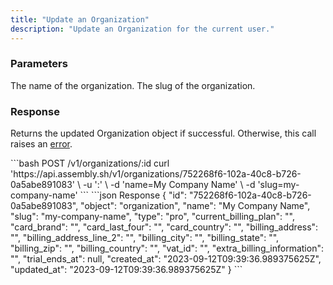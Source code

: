 ```yaml
---
title: "Update an Organization"
description: "Update an Organization for the current user."
---
```


### Parameters

<ResponseField name="name" type="string">
  The name of the organization.
</ResponseField>

<ResponseField name="slug" type="string">
  The slug of the organization.
</ResponseField>

### Response

Returns the updated Organization object if successful. Otherwise, this call raises an [error](../errors).


<RequestExample>
```bash POST /v1/organizations/:id
curl 'https://api.assembly.sh/v1/organizations/752268f6-102a-40c8-b726-0a5abe891083' \
-u '<token>:' \
-d 'name=My Company Name' \
-d 'slug=my-company-name'
```
</RequestExample>

<ResponseExample>
```json Response
{
  "id": "752268f6-102a-40c8-b726-0a5abe891083",
  "object": "organization",
  "name": "My Company Name",
  "slug": "my-company-name",
  "type": "pro",
  "current_billing_plan": "",
  "card_brand": "",
  "card_last_four": "",
  "card_country": "",
  "billing_address": "",
  "billing_address_line_2": "",
  "billing_city": "",
  "billing_state": "",
  "billing_zip": "",
  "billing_country": "",
  "vat_id": "",
  "extra_billing_information": "",
  "trial_ends_at": null,
  "created_at": "2023-09-12T09:39:36.989375625Z",
  "updated_at": "2023-09-12T09:39:36.989375625Z"
}
```
</ResponseExample>

<Snippet file="snippet-assembly-sdk.mdx" />
